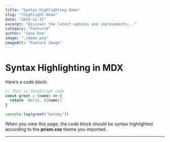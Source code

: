```yaml
---
title: "Syntax Highlighting Demo"
slug: "/highlight-demo"
date: "2024-12-31"
excerpt: "Discover the latest updates and improvements..."
category: "Featured"
author: "Jane Doe"
image: "./demo.png"
imageAlt: "Feature Image"
---
```



# Syntax Highlighting in MDX

Here’s a code block:

```js
// This is JavaScript code
const greet = (name) => {
  return `Hello, ${name}!`
}

console.log(greet("Gatsby"))
```

When you view this page, the code block should be syntax highlighted according to the **prism.css** theme you imported.

---
